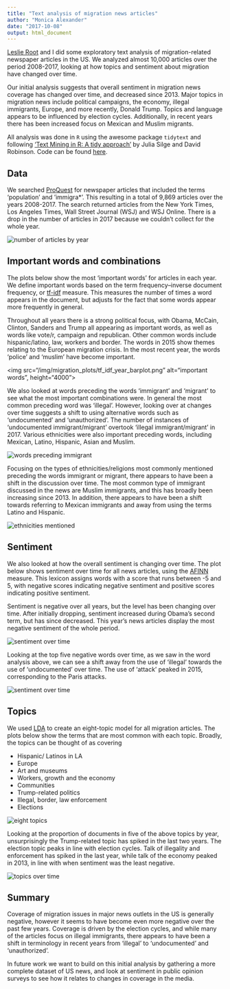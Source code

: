 ```yaml
---
title: "Text analysis of migration news articles"
author: "Monica Alexander"
date: "2017-10-08"
output: html_document
---
```


[Leslie Root](https://leslieroot.net/) and I did some exploratory text analysis of migration-related newspaper articles in the US. We analyzed almost 10,000 articles over the period 2008-2017, looking at how topics and sentiment about migration have changed over time. 

Our initial analysis suggests that overall sentiment in migration news coverage has changed over time, and decreased since 2013. Major topics in migration news include political campaigns, the economy, illegal immigrants, Europe, and more recently, Donald Trump. Topics and language appears to be influenced by election cycles. Additionally, in recent years there has been increased focus on Mexican and Muslim migrants. 

All analysis was done in `R` using the awesome package `tidytext` and following ['Text Mining in R: A tidy approach'](http://tidytextmining.com/) by Julia Silge and David Robinson. Code can be found [here](https://github.com/lesliejroot/migration-news).



## Data
We searched [ProQuest](https://search.proquest.com) for newspaper articles that included the terms 'population' and 'immigra*'. This resulting in a total of 9,869 articles over the years 2008-2017. The search returned articles from the New York Times, Los Angeles Times, Wall Street Journal (WSJ) and WSJ Online. There is a drop in the number of articles in 2017 because we couldn't collect for the whole year.

<img src="/img/migration_plots/source_year.png" alt="number of articles by year">


## Important words and combinations
The plots below show the most 'important words' for articles in each year. We define important words based on the term frequency–inverse document frequency, or [tf-idf]([http://tidytextmining.com/tfidf.html) measure. This measures the number of times a word appears in the document, but  adjusts for the fact that some words appear more frequently in general. 

Throughout all years there is a strong political focus, with Obama, McCain, Clinton, Sanders and Trump all appearing as important words, as well as words like vote/r, campaign and republican. Other common words include hispanic/latino, law, workers and border. The words in 2015 show themes relating to the European migration crisis. In the most recent year, the words 'police' and 'muslim' have become important. 

<img src="/img/migration_plots/tf_idf_year_barplot.png" alt="important words", height="4000">

We also looked at words preceding the words 'immigrant' and 'migrant' to see what the most important combinations were. In general the most common preceding word was 'illegal'. However, looking over at changes over time suggests a shift to using alternative words such as 'undocumented' and 'unauthorized'. The number of instances of 'undocumented immigrant/migrant' overtook 'illegal immigrant/migrant' in 2017. Various ethnicities were also important preceding words, including Mexican, Latino, Hispanic, Asian and Muslim. 

<img src="/img/migration_plots/bigram_immigration_year_barplot.png" alt="words preceding immigrant">

Focusing on the types of ethnicities/religions most commonly mentioned preceding the words immigrant or migrant, there appears to have been a shift in the discussion over time. The most common type of immigrant discussed in the news are Muslim immigrants, and this has broadly been increasing since 2013. In addition, there appears to have been a shift towards referring to Mexican immigrants and away from using the terms Latino and Hispanic.

<img src="/img/migration_plots/bigram_immigration_eth_year.png" alt="ethnicities mentioned">


## Sentiment
We also looked at how the overall sentiment is changing over time. The plot below shows sentiment over time for all news articles, using the [AFINN](http://tidytextmining.com/sentiment.html#the-sentiments-dataset) measure. This lexicon assigns words with a score that runs between -5 and 5, with negative scores indicating negative sentiment and positive scores indicating positive sentiment.

Sentiment is negative over all years, but the level has been changing over time. After initially dropping, sentiment increased during Obama's second term, but has since decreased. This year's news articles display the most negative sentiment of the whole period. 

<img src="/img/migration_plots/sentiment_year.png" alt="sentiment over time">

Looking at the top five negative words over time, as we saw in the word analysis above, we can see a shift away from the use of 'illegal' towards the use of 'undocumented' over time. The use of 'attack' peaked in 2015, corresponding to the Paris attacks. 

<img src="/img/migration_plots/sent_neg_year.png" alt="sentiment over time">



## Topics
We used [LDA](http://tidytextmining.com/topicmodeling.html) to create an eight-topic model for all migration articles. The plots below show the terms that are most common with each topic. Broadly, the topics can be thought of as covering

- Hispanic/ Latinos in LA
- Europe
- Art and museums
- Workers, growth and the economy
- Communities
- Trump-related politics
- Illegal, border, law enforcement
- Elections

<img src="/img/migration_plots/tm_8topic.png" alt="eight topics">

Looking at the proportion of documents in five of the above topics by year, unsurprisingly the Trump-related topic has spiked in the last two years. The election topic peaks in line with election cycles. Talk of illegality and enforcement has spiked in the last year, while talk of the economy peaked in 2013, in line with when sentiment was the least negative. 

<img src="/img/migration_plots/tm_doc_year_5.png" alt="topics over time">


## Summary
Coverage of migration issues in major news outlets in the US is generally negative, however it seems to have become even more negative over the past few years. Coverage is driven by the election cycles, and while many of the articles focus on illegal immigrants, there appears to have been a shift in terminology in recent years from 'illegal' to 'undocumented' and 'unauthorized'. 

In future work we want to build on this initial analysis by gathering a more complete dataset of US news, and look at sentiment in public opinion surveys to see how it relates to changes in coverage in the media. 

